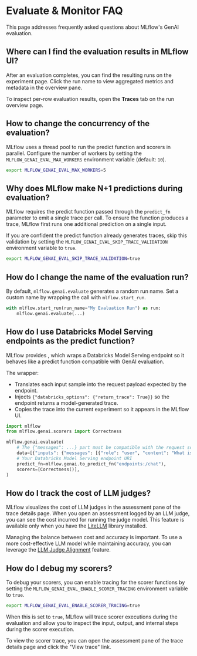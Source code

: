 
# Evaluate & Monitor FAQ

This page addresses frequently asked questions about MLflow's GenAI evaluation.

## Where can I find the evaluation results in MLflow UI?

After an evaluation completes, you can find the resulting runs on the experiment page. Click the run name to view aggregated metrics and metadata in the overview pane.

To inspect per-row evaluation results, open the **Traces** tab on the run overview page.

<ImageBox src="/images/mlflow-3/eval-monitor/quickstart-eval-result.png" alt="Detailed Evaluation Results" width="90%" />

## How to change the concurrency of the evaluation?

MLflow uses a thread pool to run the predict function and scorers in parallel. Configure the number of workers by setting the `MLFLOW_GENAI_EVAL_MAX_WORKERS` environment variable (default: `10`).

```bash
export MLFLOW_GENAI_EVAL_MAX_WORKERS=5
```

## Why does MLflow make N+1 predictions during evaluation?

MLflow requires the predict function passed through the `predict_fn` parameter to emit a single trace per call. To ensure the function produces a trace, MLflow first runs one additional prediction on a single input.

If you are confident the predict function already generates traces, skip this validation by setting the `MLFLOW_GENAI_EVAL_SKIP_TRACE_VALIDATION` environment variable to `true`.

```bash
export MLFLOW_GENAI_EVAL_SKIP_TRACE_VALIDATION=true
```

## How do I change the name of the evaluation run?

By default, `mlflow.genai.evaluate` generates a random run name. Set a custom name by wrapping the call with `mlflow.start_run`.

```python
with mlflow.start_run(run_name="My Evaluation Run") as run:
    mlflow.genai.evaluate(...)
```

## How do I use Databricks Model Serving endpoints as the predict function?

MLflow provides <APILink fn="mlflow.genai.to_predict_fn" />, which wraps a Databricks Model Serving endpoint so it behaves like a predict function compatible with GenAI evaluation.

The wrapper:

- Translates each input sample into the request payload expected by the endpoint.
- Injects `{"databricks_options": {"return_trace": True}}` so the endpoint returns a model-generated trace.
- Copies the trace into the current experiment so it appears in the MLflow UI.

```python
import mlflow
from mlflow.genai.scorers import Correctness

mlflow.genai.evaluate(
    # The {"messages": ...} part must be compatible with the request schema of the endpoint
    data=[{"inputs": {"messages": [{"role": "user", "content": "What is MLflow?"}]}}],
    # Your Databricks Model Serving endpoint URI
    predict_fn=mlflow.genai.to_predict_fn("endpoints:/chat"),
    scorers=[Correctness()],
)
```

## How do I track the cost of LLM judges?

MLflow visualizes the cost of LLM judges in the assessment pane of the trace details page.
When you open an assessment logged by an LLM judge, you can see the cost incurred for running the judge model.
This feature is available only when you have the [LiteLLM](https://github.com/BerriAI/litellm) library installed.

<ImageBox src="/images/mlflow-3/eval-monitor/tracking-judge-cost.png" alt="LLM Judge Cost" width="90%" />

Managing the balance between cost and accuracy is important.
To use a more cost-effective LLM model while maintaining accuracy, you can leverage the [LLM Judge Alignment](/genai/eval-monitor/scorers/llm-judge/alignment) feature.


## How do I debug my scorers?

To debug your scorers, you can enable tracing for the scorer functions by setting the `MLFLOW_GENAI_EVAL_ENABLE_SCORER_TRACING` environment variable to `true`.

```bash
export MLFLOW_GENAI_EVAL_ENABLE_SCORER_TRACING=true
```

When this is set to `true`, MLflow will trace scorer executions during the evaluation and allow
you to inspect the input, output, and internal steps during the scorer execution.

To view the scorer trace, you can open the assessment pane of the trace details page and click the
"View trace" link.

